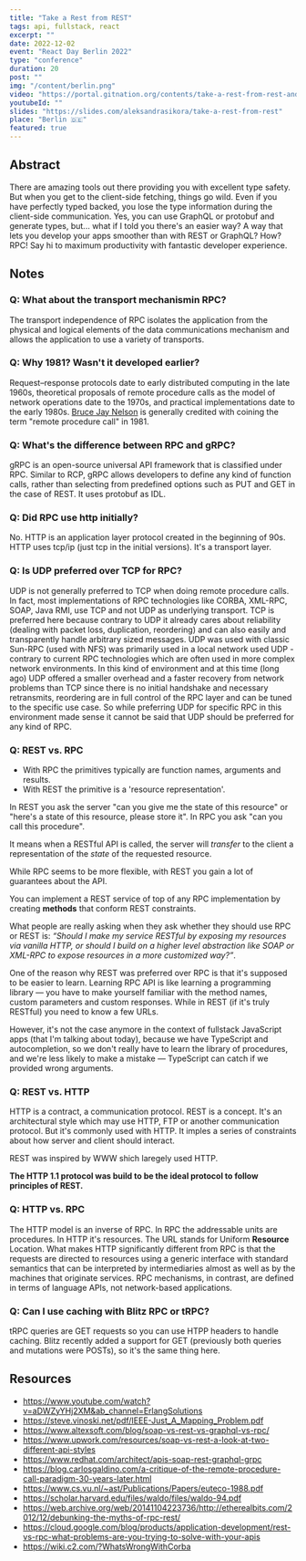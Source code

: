 ```yaml
---
title: "Take a Rest from REST"
tags: api, fullstack, react
excerpt: ""
date: 2022-12-02
event: "React Day Berlin 2022"
type: "conference"
duration: 20
post: ""
img: "/content/berlin.png"
video: "https://portal.gitnation.org/contents/take-a-rest-from-rest-and-graphql"
youtubeId: ""
slides: "https://slides.com/aleksandrasikora/take-a-rest-from-rest"
place: "Berlin 🇩🇪"
featured: true
---
```


## Abstract

There are amazing tools out there providing you with excellent type safety. But when you get to the client-side fetching, things go wild. Even if you have perfectly typed backed, you lose the type information during the client-side communication. Yes, you can use GraphQL or protobuf and generate types, but... what if I told you there's an easier way? A way that lets you develop your apps smoother than with REST or GraphQL? How? RPC! Say hi to maximum productivity with fantastic developer experience.

## Notes

### Q: What about the transport mechanismin RPC?
The transport independence of RPC isolates the application from the physical and logical elements of the data communications mechanism and allows the application to use a variety of transports.

### Q: Why 1981? Wasn't it developed earlier?
Request–response protocols date to early distributed computing in the late 1960s, theoretical proposals of remote procedure calls as the model of network operations date to the 1970s, and practical implementations date to the early 1980s. [Bruce Jay Nelson](https://en.wikipedia.org/wiki/Bruce_Jay_Nelson "Bruce Jay Nelson") is generally credited with coining the term "remote procedure call" in 1981.

### Q: What's the difference between RPC and gRPC?
gRPC is an open-source universal API framework that is classified under RPC. Similar to RCP, gRPC allows developers to define any kind of function calls, rather than selecting from predefined options such as PUT and GET in the case of REST. It uses protobuf as IDL.

### Q: Did RPC use http initially?
No. HTTP is an application layer protocol created in the beginning of 90s. HTTP uses tcp/ip (just tcp in the initial versions). It's a transport layer.

### Q: Is UDP preferred over TCP for RPC?
UDP is not generally preferred to TCP when doing remote procedure calls. In fact, most implementations of RPC technologies like CORBA, XML-RPC, SOAP, Java RMI, use TCP and not UDP as underlying transport. TCP is preferred here because contrary to UDP it already cares about reliability (dealing with packet loss, duplication, reordering) and can also easily and transparently handle arbitrary sized messages.
UDP was used with classic Sun-RPC (used with NFS) was primarily used in a local network used UDP - contrary to current RPC technologies which are often used in more complex network environments. In this kind of environment and at this time (long ago) UDP offered a smaller overhead and a faster recovery from network problems than TCP since there is no initial handshake and necessary retransmits, reordering are in full control of the RPC layer and can be tuned to the specific use case. So while preferring UDP for specific RPC in this environment made sense it cannot be said that UDP should be preferred for any kind of RPC.

### Q: REST vs. RPC
-   With RPC the primitives typically are function names, arguments and results.
-   With REST the primitive is a 'resource representation'.

In REST you ask the server "can you give me the state of this resource" or "here's a state of this resource, please store it". In RPC you ask "can you call this procedure".

It means when a RESTful API is called, the server will _transfer_ to the client a representation of the _state_ of the requested resource.

While RPC seems to be more flexible, with REST you gain a lot of guarantees about the API.

You can implement a REST service of top of any RPC implementation by creating **methods** that conform REST constraints.

What people are really asking when they ask whether they should use RPC or REST is: _“Should I make my service RESTful by exposing my resources via vanilla HTTP, or should I build on a higher level abstraction like SOAP or XML-RPC to expose resources in a more customized way?”_.

One of the reason why REST was preferred over RPC is that it's supposed to be easier to learn. Learning RPC API is like learning a programming library — you have to make yourself familiar with the method names, custom parameters and custom responses. While in REST (if it's truly RESTful) you need to know a few URLs.

However, it's not the case anymore in the context of fullstack JavaScript apps (that I'm talking about today), because we have TypeScript and autocompletion, so we don't really have to learn the library of procedures, and we're less likely to make a mistake — TypeScript can catch if we provided wrong arguments.

### Q: REST vs. HTTP

HTTP is a contract, a communication protocol.
REST is a concept. It's an architectural style which may use HTTP, FTP or another communication protocol. But it's commonly used with HTTP. It imples a series of constraints about how server and client should interact.

REST was inspired by WWW shich laregely used HTTP.

**The HTTP 1.1 protocol was build to be the ideal protocol to follow principles of REST.**

### Q: HTTP vs. RPC
The HTTP model is an inverse of RPC.
In RPC the addressable units are procedures. In HTTP it's resources. The URL stands for Uniform **Resource** Location.
What makes HTTP significantly different from RPC is that the requests are directed to resources using a generic interface with standard semantics that can be interpreted by intermediaries almost as well as by the machines that originate services.
RPC mechanisms, in contrast, are defined in terms of language APIs, not network-based applications.

### Q: Can I use caching with Blitz RPC or tRPC?

tRPC queries are GET requests so you can use HTPP headers to handle caching.
Blitz recently added a support for GET (previously both queries and mutations were POSTs), so it's the same thing here.

## Resources

* https://www.youtube.com/watch?v=aDWZyYHj2XM&ab_channel=ErlangSolutions
* https://steve.vinoski.net/pdf/IEEE-Just_A_Mapping_Problem.pdf
* https://www.altexsoft.com/blog/soap-vs-rest-vs-graphql-vs-rpc/
* https://www.upwork.com/resources/soap-vs-rest-a-look-at-two-different-api-styles
* https://www.redhat.com/architect/apis-soap-rest-graphql-grpc
* https://blog.carlosgaldino.com/a-critique-of-the-remote-procedure-call-paradigm-30-years-later.html
* https://www.cs.vu.nl/~ast/Publications/Papers/euteco-1988.pdf
* https://scholar.harvard.edu/files/waldo/files/waldo-94.pdf
* https://web.archive.org/web/20141104223736/http://etherealbits.com/2012/12/debunking-the-myths-of-rpc-rest/
* https://cloud.google.com/blog/products/application-development/rest-vs-rpc-what-problems-are-you-trying-to-solve-with-your-apis
* https://wiki.c2.com/?WhatsWrongWithCorba